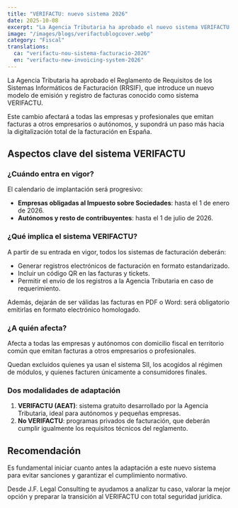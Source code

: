 ```yaml
---
title: "VERIFACTU: nuevo sistema 2026"
date: 2025-10-08
excerpt: "La Agencia Tributaria ha aprobado el nuevo sistema VERIFACTU que revolucionará la facturación en España a partir de 2026."
image: "/images/blogs/verifactublogcover.webp"
category: "Fiscal"
translations:
  ca: "verifactu-nou-sistema-facturacio-2026"
  en: "verifactu-new-invoicing-system-2026"
---
```


La Agencia Tributaria ha aprobado el Reglamento de Requisitos de los Sistemas Informáticos de Facturación (RRSIF), que introduce un nuevo modelo de emisión y registro de facturas conocido como sistema VERIFACTU.

Este cambio afectará a todas las empresas y profesionales que emitan facturas a otros empresarios o autónomos, y supondrá un paso más hacia la digitalización total de la facturación en España.

## Aspectos clave del sistema VERIFACTU

### ¿Cuándo entra en vigor?

El calendario de implantación será progresivo:

- **Empresas obligadas al Impuesto sobre Sociedades**: hasta el 1 de enero de 2026.
- **Autónomos y resto de contribuyentes**: hasta el 1 de julio de 2026.

### ¿Qué implica el sistema VERIFACTU?

A partir de su entrada en vigor, todos los sistemas de facturación deberán:

- Generar registros electrónicos de facturación en formato estandarizado.
- Incluir un código QR en las facturas y tickets.
- Permitir el envío de los registros a la Agencia Tributaria en caso de requerimiento.

Además, dejarán de ser válidas las facturas en PDF o Word: será obligatorio emitirlas en formato electrónico homologado.

### ¿A quién afecta?

Afecta a todas las empresas y autónomos con domicilio fiscal en territorio común que emitan facturas a otros empresarios o profesionales.

Quedan excluidos quienes ya usan el sistema SII, los acogidos al régimen de módulos, y quienes facturen únicamente a consumidores finales.

### Dos modalidades de adaptación

1. **VERIFACTU (AEAT)**: sistema gratuito desarrollado por la Agencia Tributaria, ideal para autónomos y pequeñas empresas.
2. **No VERIFACTU**: programas privados de facturación, que deberán cumplir igualmente los requisitos técnicos del reglamento.

## Recomendación

Es fundamental iniciar cuanto antes la adaptación a este nuevo sistema para evitar sanciones y garantizar el cumplimiento normativo.

Desde J.F. Legal Consulting te ayudamos a analizar tu caso, valorar la mejor opción y preparar la transición al VERIFACTU con total seguridad jurídica.
